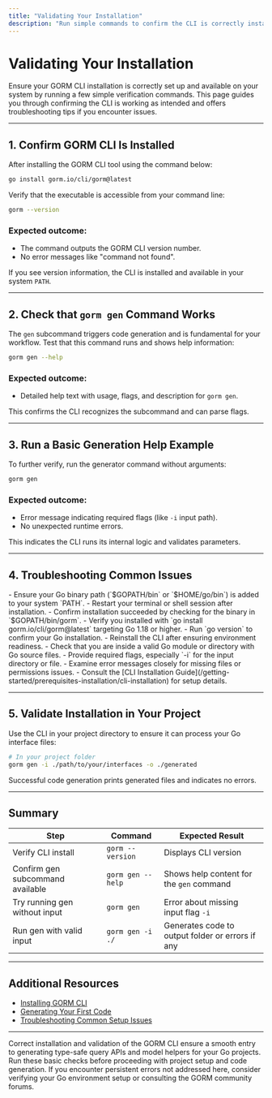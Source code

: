 ```yaml
---
title: "Validating Your Installation"
description: "Run simple commands to confirm the CLI is correctly installed and accessible in your terminal or shell. Learn quick troubleshooting tips in case the tool does not run as expected."
---
```


# Validating Your Installation

Ensure your GORM CLI installation is correctly set up and available on your system by running a few simple verification commands. This page guides you through confirming the CLI is working as intended and offers troubleshooting tips if you encounter issues.

---

## 1. Confirm GORM CLI Is Installed

After installing the GORM CLI tool using the command below:

```bash
go install gorm.io/cli/gorm@latest
```

Verify that the executable is accessible from your command line:

```bash
gorm --version
```

### Expected outcome:
- The command outputs the GORM CLI version number.
- No error messages like "command not found".

If you see version information, the CLI is installed and available in your system `PATH`.

---

## 2. Check that `gorm gen` Command Works

The `gen` subcommand triggers code generation and is fundamental for your workflow. Test that this command runs and shows help information:

```bash
gorm gen --help
```

### Expected outcome:
- Detailed help text with usage, flags, and description for `gorm gen`.

This confirms the CLI recognizes the subcommand and can parse flags.

---

## 3. Run a Basic Generation Help Example

To further verify, run the generator command without arguments:

```bash
gorm gen
```

### Expected outcome:
- Error message indicating required flags (like `-i` input path).
- No unexpected runtime errors.

This indicates the CLI runs its internal logic and validates parameters.

---

## 4. Troubleshooting Common Issues

<AccordionGroup title="Installation Validation Troubleshooting">
<Accordion title="Command Not Found or CLI Not Recognized">
- Ensure your Go binary path (`$GOPATH/bin` or `$HOME/go/bin`) is added to your system `PATH`.
- Restart your terminal or shell session after installation.
- Confirm installation succeeded by checking for the binary in `$GOPATH/bin/gorm`.
</Accordion>
<Accordion title="Version Command Shows Error or No Output">
- Verify you installed with `go install gorm.io/cli/gorm@latest` targeting Go 1.18 or higher.
- Run `go version` to confirm your Go installation.
- Reinstall the CLI after ensuring environment readiness.
</Accordion>
<Accordion title="`gorm gen` Command Errors Unexpectedly">
- Check that you are inside a valid Go module or directory with Go source files.
- Provide required flags, especially `-i` for the input directory or file.
- Examine error messages closely for missing files or permissions issues.
- Consult the [CLI Installation Guide](/getting-started/prerequisites-installation/cli-installation) for setup details.
</Accordion>
</AccordionGroup>

---

## 5. Validate Installation in Your Project

Use the CLI in your project directory to ensure it can process your Go interface files:

```bash
# In your project folder
gorm gen -i ./path/to/your/interfaces -o ./generated
```

Successful code generation prints generated files and indicates no errors.

---

## Summary

| Step                             | Command                  | Expected Result                                |
|---------------------------------|--------------------------|-----------------------------------------------|
| Verify CLI install               | `gorm --version`         | Displays CLI version                           |
| Confirm gen subcommand available | `gorm gen --help`        | Shows help content for the `gen` command      |
| Try running gen without input    | `gorm gen`               | Error about missing input flag `-i`           |
| Run gen with valid input         | `gorm gen -i ./`         | Generates code to output folder or errors if any |

---

## Additional Resources

- [Installing GORM CLI](/getting-started/prerequisites-installation/cli-installation)
- [Generating Your First Code](/getting-started/first-codegen-project/generate-code)
- [Troubleshooting Common Setup Issues](/getting-started/troubleshooting-configuration/cli-troubleshooting)

---

<Tip>
Correct installation and validation of the GORM CLI ensure a smooth entry to generating type-safe query APIs and model helpers for your Go projects. Run these basic checks before proceeding with project setup and code generation.
</Tip>

<Note>
If you encounter persistent errors not addressed here, consider verifying your Go environment setup or consulting the GORM community forums.
</Note>